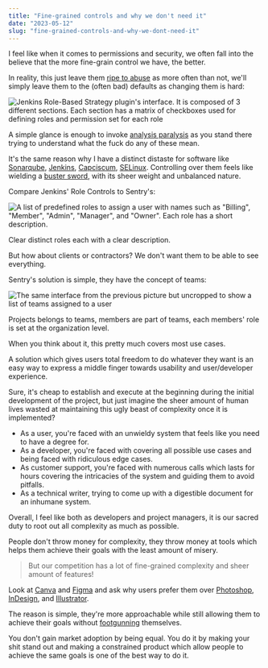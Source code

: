 ```yaml
---
title: "Fine-grained controls and why we don't need it"
date: "2023-05-12"
slug: "fine-grained-controls-and-why-we-dont-need-it"
---
```


I feel like when it comes to permissions and security, we often fall into the
believe that the more fine-grain control we have, the better.

In reality, this just leave them [ripe to abuse] as more often than not, we'll
simply leave them to the (often bad) defaults as changing them is hard:

[ripe to abuse]: https://www.documentcloud.org/documents/20399900-fbi_flash_sonarqube_access_bc

![Jenkins Role-Based Strategy plugin's interface. It is composed of 3 different sections. Each section has a matrix of checkboxes used for defining roles and permission set for each role](jenkins_role.png)

A simple glance is enough to invoke [analysis paralysis] as you stand there
trying to understand what the fuck do any of these mean.

[analysis paralysis]: https://en.wikipedia.org/wiki/Analysis_paralysis

It's the same reason why I have a distinct distaste for software like
[Sonarqube], [Jenkins], [Capciscum], [SELinux]. Controlling over them feels like
wielding a [buster sword], with its sheer weight and unbalanced nature.

[Sonarqube]: https://www.sonarsource.com/products/sonarqube/
[Jenkins]: https://www.jenkins.io/
[Capciscum]: https://wiki.freebsd.org/Capsicum
[SELinux]: https://selinuxproject.org/page/Main_Page
[buster sword]: https://finalfantasy.fandom.com/wiki/Buster_Sword

Compare Jenkins' Role Controls to Sentry's:

![A list of predefined roles to assign a user with names such as "Billing", "Member", "Admin", "Manager", and "Owner". Each role has a short description.](sentry_role.png)

Clear distinct roles each with a clear description.

But how about clients or contractors? We don't want them to be able to see
everything.

Sentry's solution is simple, they have the concept of teams:

![The same interface from the previous picture but uncropped to show a list of teams assigned to a user](sentry_role_teams.png)

Projects belongs to teams, members are part of teams, each members' role is set
at the organization level.

When you think about it, this pretty much covers most use cases.

A solution which gives users total freedom to do whatever they want is an easy
way to express a middle finger towards usability and user/developer experience.

Sure, it's cheap to establish and execute at the beginning during the initial
development of the project, but just imagine the sheer amount of human lives
wasted at maintaining this ugly beast of complexity once it is implemented?

- As a user, you're faced with an unwieldy system that feels like you need to
  have a degree for.
- As a developer, you're faced with covering all possible use cases and being
  faced with ridiculous edge cases.
- As customer support, you're faced with numerous calls which lasts for hours
  covering the intricacies of the system and guiding them to avoid pitfalls.
- As a technical writer, trying to come up with a digestible document for an
  inhumane system.

Overall, I feel like both as developers and project managers, it is our sacred
duty to root out all complexity as much as possible.

People don't throw money for complexity, they throw money at tools which helps
them achieve their goals with the least amount of misery.

> But our competition has a lot of fine-grained complexity and sheer amount of features!

Look at [Canva] and [Figma] and ask why users prefer them over [Photoshop],
[InDesign], and [Illustrator].

[Canva]: https://www.canva.com/
[Figma]: https://www.figma.com/
[Photoshop]: https://www.adobe.com/products/photoshop.html
[InDesign]: https://www.adobe.com/products/indesign.html
[Illustrator]: https://www.adobe.com/products/illustrator.html

The reason is simple, they're more approachable while still allowing them to
achieve their goals without [footgunning] themselves.

[footgunning]: https://en.wiktionary.org/wiki/footgun

You don't gain market adoption by being equal. You do it by making your shit
stand out and making a constrained product which allow people to achieve the
same goals is one of the best way to do it.
